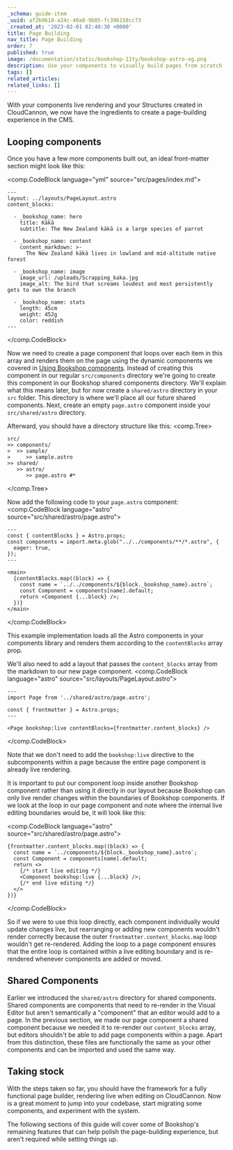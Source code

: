```yaml
---
_schema: guide-item
_uuid: af2b9618-a24c-40a8-9b05-fc396158cc73
_created_at: '2023-02-01 02:40:30 +0000'
title: Page Building
nav_title: Page Building
order: 7
published: true
image: /documentation/static/bookshop-11ty/bookshop-astro-og.png
description: Use your components to visually build pages from scratch
tags: []
related_articles:
related_links: []
---
```

With your components live rendering and your Structures created in CloudCannon, we now have the ingredients to create a page-building experience in the CMS.

## Looping components

Once you have a few more components built out, an ideal front-matter section might look like this:

<comp.CodeBlock language="yml" source="src/pages/index.md">
```
---
layout: ../layouts/PageLayout.astro
content_blocks:

  - _bookshop_name: hero
    title: Kākā
    subtitle: The New Zealand kākā is a large species of parrot

  - _bookshop_name: content
    content_markdown: >-
      The New Zealand kākā lives in lowland and mid-altitude native forest

  - _bookshop_name: image
    image_url: /uploads/Scrapping_kaka.jpg
    image_alt: The bird that screams loudest and most persistently gets to own the branch

  - _bookshop_name: stats
    length: 45cm
    weight: 452g
    color: reddish
---
```
</comp.CodeBlock>

Now we need to create a page component that loops over each item in this array and renders them on the page using the dynamic components we covered in [Using Bookshop components](/documentation/guides/bookshop-astro-guide/using-components/#rendering-dynamic-components).
Instead of creating this component in our regular `src/components` directory we're going to create this component in our Bookshop shared components directory. We'll explain what this means later, but for now create a `shared/astro` directory in your `src` folder.
This directory is where we'll place all our future shared components. Next, create an empty `page.astro` component inside your `src/shared/astro` directory.

Afterward, you should have a directory structure like this:
<comp.Tree>
```
src/
>> components/
>  >> sample/
>     >> sample.astro
>> shared/
   >> astro/
      >> page.astro #*
```
</comp.Tree>

Now add the following code to your `page.astro` component:
<comp.CodeBlock language="astro" source="src/shared/astro/page.astro">
```
---
const { contentBlocks } = Astro.props;
const components = import.meta.glob("../../components/**/*.astro", {
  eager: true,
});
---

<main>
  {contentBlocks.map((block) => {
    const name = `../../components/${block._bookshop_name}.astro`;
    const Component = components[name].default;
    return <Component {...block} />;
  })}
</main>

```
</comp.CodeBlock>

This example implementation loads all the Astro components in your components library and renders them according
to the `contentBlocks` array prop.

We'll also need to add a layout that passes the `content_blocks` array from the markdown to our new page component.
<comp.CodeBlock language="astro" source="src/layouts/PageLayout.astro">
```
---
import Page from '../shared/astro/page.astro';

const { frontmatter } = Astro.props;
---

<Page bookshop:live contentBlocks={frontmatter.content_blocks} />
```
</comp.CodeBlock>

Note that we don't need to add the `bookshop:live` directive to the subcomponents within a page
because the entire page component is already live rendering.

It is important to put our component loop inside another Bookshop component rather than
using it directly in our layout because Bookshop can only live render changes within
the boundaries of Bookshop components. If we look at the loop in our page component and note where
the internal live editing boundaries would be, it will look like this:

<comp.CodeBlock language="astro" source="src/shared/astro/page.astro">
```
{frontmatter.content_blocks.map((block) => {
  const name = `../components/${block._bookshop_name}.astro`;
  const Component = components[name].default;
  return <>
    {/* start live editing */}
    <Component bookshop:live {...block} />;
    {/* end live editing */}
  </>
})}
```
</comp.CodeBlock>

So if we were to use this loop directly, each component individually would update changes live,
but rearranging or adding new components wouldn't render correctly
because the outer `frontmatter.content_blocks.map` loop wouldn't get re-rendered.
Adding the loop to a page component ensures that the entire loop is contained within a live editing boundary and is re-rendered whenever components are added or moved.

## Shared Components

Earlier we introduced the `shared/astro` directory for shared components. Shared components are components
that need to re-render in the Visual Editor but aren't semantically a "component"
that an editor would add to a page. In the previous section, we made our page component a shared component
because we needed it to re-render our `content_blocks` array, but editors shouldn't be able to add page
components within a page. Apart from this distinction, these files are
functionally the same as your other components and can be imported and used the same way.

## Taking stock

With the steps taken so far, you should have the framework for a fully functional page builder, rendering live when editing on CloudCannon. Now is a great moment to jump into your codebase, start migrating some components, and experiment with the system.

The following sections of this guide will cover some of Bookshop's remaining features that can help polish the page-building experience, but aren't required while setting things up.